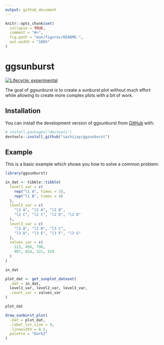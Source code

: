 ```yaml
---
output: github_document
---
```


<!-- README.md is generated from README.Rmd. Please edit that file -->

```r
knitr::opts_chunk$set(
  collapse = TRUE,
  comment = "#>",
  fig.path = "man/figures/README-",
  out.width = "100%"
)
```

# ggsunburst

<!-- badges: start -->
[![Lifecycle: experimental](https://img.shields.io/badge/lifecycle-experimental-orange.svg)](https://lifecycle.r-lib.org/articles/stages.html#experimental)
<!-- badges: end -->

The goal of ggsunburst is to create a sunburst plot without much effort while allowing to create more complex plots with a bit of work.


## Installation

You can install the development version of ggsunburst from [GitHub](https://github.com/) with:

``` r
# install.packages("devtools")
devtools::install_github("sachijay/ggsunburst")
```

## Example

This is a basic example which shows you how to solve a common problem:

```r
library(ggsunburst)

in_dat <- tibble::tibble(
  level1_var = c(
    rep("l1 A", times = 3),
    rep("l1 B", times = 4)
  ),
  level2_var = c(
    "l2 A", "l2 A", "l2 B",
    "l2 C", "l2 C", "l2 D", "l2 D"
  ),
  level3_var = c(
    "l3 A", "l3 B", "l3 C",
    "l3 D", "l3 E", "l3 F", "l3 G"
  ),
  values_var = c(
    123, 456, 798,
    987, 654, 321, 159
  )
)

in_dat

plot_dat <- get_sunplot_dataset(
  .dat = in_dat,
  level1_var, level2_var, level3_var,
  .count_var = values_var
)

plot_dat

draw_sunburst_plot(
  .dat = plot_dat,
  .label_txt_size = 4,
  .linewidth = 0.5,
  palette = "Dark2"
)
```


